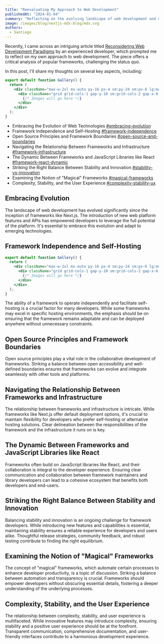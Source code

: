 ```yaml
---
title: "Reevaluating My Approach to Web Development"
publishedAt: "2024-01-04"
summary: "Reflecting on the evolving landscape of web development and my perspective on frameworks."
image: /images/blog/nextjs-mdx-blog/mdx.svg
authors:
  - Santiego
---
```


Recently, I came across an intriguing article titled [Reconsidering Web Development Paradigms](https://www.rethinkwebdev.com) by an experienced developer, which prompted me to reflect on my own approach to web development. The piece offers a critical analysis of popular frameworks, challenging the status quo.

In this post, I'll share my thoughts on several key aspects, including:

```jsx title="pages/index.tsx"
export default function Gallery() {
  return (
    <div className="max-w-2xl mx-auto py-16 px-4 sm:py-24 sm:px-6 lg:max-w-7xl lg:px-8">
      <div className="grid grid-cols-1 gap-y-10 sm:grid-cols-2 gap-x-6 lg:grid-cols-3 xl:grid-cols-4 xl:gap-x-8">
        {/* Images will go here */}
      </div>
    </div>
  );
}
```

- Embracing the Evolution of Web Technologies [#embracing-evolution](#embracing-evolution)
- Framework Independence and Self-Hosting [#framework-independence](#framework-independence)
- Open Source Principles and Framework Boundaries [#open-source-and-boundaries](#open-source-and-boundaries)
- Navigating the Relationship Between Frameworks and Infrastructure [#framework-infrastructure](#framework-infrastructure)
- The Dynamic Between Frameworks and JavaScript Libraries like React [#framework-react-dynamic](#framework-react-dynamic)
- Striking the Right Balance Between Stability and Innovation [#stability-vs-innovation](#stability-vs-innovation)
- Examining the Notion of "Magical" Frameworks [#magical-frameworks](#magical-frameworks)
- Complexity, Stability, and the User Experience [#complexity-stability-ux](#complexity-stability-ux)

## Embracing Evolution

The landscape of web development has evolved significantly since the inception of frameworks like Next.js. The introduction of new web platform features and APIs has empowered developers to leverage the full potential of the platform. It's essential to embrace this evolution and adapt to emerging technologies.

## Framework Independence and Self-Hosting

```jsx title="pages/index.tsx"
export default function Gallery() {
  return (
    <div className="max-w-2xl mx-auto py-16 px-4 sm:py-24 sm:px-6 lg:max-w-7xl lg:px-8">
      <div className="grid grid-cols-1 gap-y-10 sm:grid-cols-2 gap-x-6 lg:grid-cols-3 xl:grid-cols-4 xl:gap-x-8">
        {/* Images will go here */}
      </div>
    </div>
  );
}
```

The ability of a framework to operate independently and facilitate self-hosting is a crucial factor for many developers. While some frameworks may excel in specific hosting environments, the emphasis should be on ensuring that the framework remains adaptable and can be deployed anywhere without unnecessary constraints.

## Open Source Principles and Framework Boundaries

Open source principles play a vital role in the collaborative development of frameworks. Striking a balance between open accessibility and well-defined boundaries ensures that frameworks can evolve and integrate seamlessly with other tools and platforms.

## Navigating the Relationship Between Frameworks and Infrastructure

The relationship between frameworks and infrastructure is intricate. While frameworks like Next.js offer default deployment options, it's crucial to maintain flexibility for developers who prefer self-hosting or alternative hosting solutions. Clear delineation between the responsibilities of the framework and the infrastructure it runs on is key.

## The Dynamic Between Frameworks and JavaScript Libraries like React

Frameworks often build on JavaScript libraries like React, and their collaboration is integral to the developer experience. Ensuring clear communication and collaboration between framework maintainers and library developers can lead to a cohesive ecosystem that benefits both developers and end-users.

## Striking the Right Balance Between Stability and Innovation

Balancing stability and innovation is an ongoing challenge for framework developers. While introducing new features and capabilities is essential, maintaining stability ensures a reliable experience for developers and users alike. Thoughtful release strategies, community feedback, and robust testing contribute to finding the right equilibrium.

## Examining the Notion of "Magical" Frameworks

The concept of "magical" frameworks, which automate certain processes to enhance developer productivity, is a topic of discussion. Striking a balance between automation and transparency is crucial. Frameworks should empower developers without obscuring essential details, fostering a deeper understanding of the underlying processes.

## Complexity, Stability, and the User Experience

The relationship between complexity, stability, and user experience is multifaceted. While innovative features may introduce complexity, ensuring stability and a positive user experience should be at the forefront. Transparent communication, comprehensive documentation, and user-friendly interfaces contribute to a harmonious development experience.
